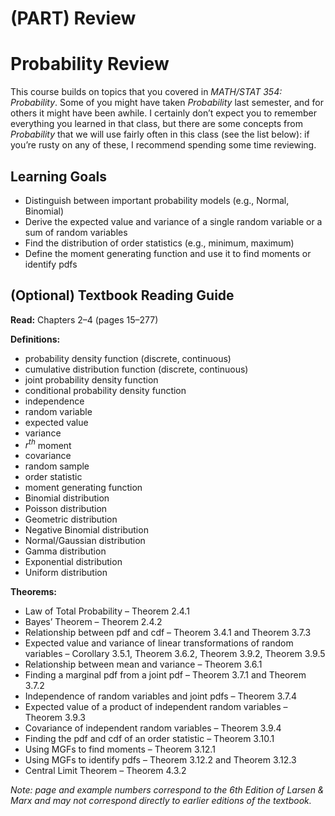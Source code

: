 # (PART) Review {-}

# Probability Review

This course builds on topics that you covered in *MATH/STAT 354: Probability*. Some of you might have taken *Probability* last semester, and for others it might have been awhile. I certainly don't expect you to remember everything you learned in that class, but there are some concepts from *Probability* that we will use fairly often in this class (see the list below): if you're rusty on any of these, I recommend spending some time reviewing.

## Learning Goals {-}

- Distinguish between important probability models (e.g., Normal, Binomial)
- Derive the expected value and variance of a single random variable or a sum of random variables
- Find the distribution of order statistics (e.g., minimum, maximum)
- Define the moment generating function and use it to find moments or identify pdfs

## (Optional) Textbook Reading Guide {-}

**Read:** Chapters 2--4 (pages 15--277)

**Definitions:**

- probability density function (discrete, continuous)
- cumulative distribution function (discrete, continuous)
- joint probability density function
- conditional probability density function
- independence
- random variable
- expected value
- variance
- $r^{th}$ moment
- covariance
- random sample
- order statistic
- moment generating function
- Binomial distribution
- Poisson distribution
- Geometric distribution
- Negative Binomial distribution
- Normal/Gaussian distribution
- Gamma distribution
- Exponential distribution
- Uniform distribution


**Theorems:**

- Law of Total Probability -- Theorem 2.4.1
- Bayes' Theorem -- Theorem 2.4.2
- Relationship between pdf and cdf -- Theorem 3.4.1 and Theorem 3.7.3
- Expected value and variance of linear transformations of random variables -- Corollary 3.5.1, Theorem 3.6.2, Theorem 3.9.2, Theorem 3.9.5
- Relationship between mean and variance -- Theorem 3.6.1
- Finding a marginal pdf from a joint pdf -- Theorem 3.7.1 and Theorem 3.7.2
- Independence of random variables and joint pdfs -- Theorem 3.7.4
- Expected value of a product of independent random variables -- Theorem 3.9.3
- Covariance of independent random variables -- Theorem 3.9.4
- Finding the pdf and cdf of an order statistic -- Theorem 3.10.1
- Using MGFs to find moments -- Theorem 3.12.1
- Using MGFs to identify pdfs -- Theorem 3.12.2 and Theorem 3.12.3
- Central Limit Theorem -- Theorem 4.3.2

*Note: page and example numbers correspond to the 6th Edition of Larsen & Marx and may not correspond directly to earlier editions of the textbook.*
